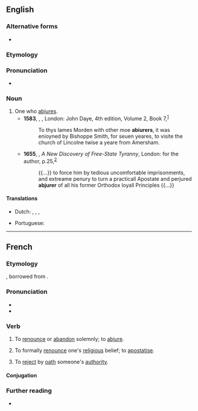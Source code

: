 ==English==

===Alternative forms===
* {{l|en|abjuror}}

===Etymology===
{{suffix|abjure|er|id2=agent noun|lang=en}}

===Pronunciation===
* {{a|US}} {{IPA|/æbˈd͡ʒʊɹ.ɚ/|lang=en}}

===Noun===
{{en-noun}}

# One who [[abjure]]s. {{defdate|From 16th century}}
#* '''1583''', {{w|John Foxe}}, ''{{w|Foxe's Book of Martyrs|Actes and Monuments}}'', London: John Daye, 4th edition, Volume 2, Book 7,<sup>[http://name.umdl.umich.edu/A67926.0001.001]</sup>
#*: To thys Iames Morden with other moe '''abiurers''', it was enioyned by Bishoppe Smith, for seuen yeares, to visite the church of Lincolne twise a yeare from Amersham.
#* '''1655''', {{w|William Prynne}}, ''A New Discovery of Free-State Tyranny'', London: for the author, p.{{nbsp}}25,<sup>[http://name.umdl.umich.edu/A91227.0001.001]</sup>
#*: {{...}} to force him by tedious uncomfortable imprisonments, and extreame penury to turn a practicall Apostate and perjured '''abjurer''' of all his former Orthodox loyall Principles {{...}}

====Translations====
{{trans-top|one who abjures}}
* Dutch: {{t|nl|afzweerder|m}}, {{t|nl|verzaker|m}}, {{t|nl|herroeper}},
{{trans-mid}}
* Portuguese: {{t|pt|abjurador|m}}
{{trans-bottom}}


----

==French==

===Etymology===
{{prefix|ab|jurer|lang=fr}}, borrowed from {{etyl|la|fr}} {{m|la|abiurare}}.

===Pronunciation===
* {{fr-IPA}}
* {{audio|Fr-abjurer.ogg|Audio|lang=fr}}

===Verb===
{{fr-verb}}

# {{lb|fr|ambitransitive|very|formal}} To [[renounce]] or [[abandon]] solemnly; to [[abjure]].
# {{lb|fr|ambitransitive|religion}} To formally [[renounce]] one's [[religious]] belief; to [[apostatise]].
# {{lb|fr|obsolete}} To [[reject]] by [[oath]] someone's [[authority]].

====Conjugation====
{{fr-conj-auto}}

===Further reading===
* {{R:TLFi}}